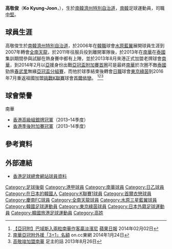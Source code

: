 {{Infobox football biography
| name        = 高敬竣 <br> Ko Kyung-joon
| image       = Ko Kyung-Joon.JPG
| fullname    = 高敬竣
| nickname    = 
| birth_date  = {{birth date and age|1987|3|7}}
| birth_place = [[南韓|南韓]]，[[濟州特別自治道|濟州特別自治道]]
| currentclub = [[自由球員|自由球員]]
| clubnumber  = 
| height      = {{height|m=1.85}}
| position    = [[中堅|中堅]]
| youthyears1 = 2003–2005 
| youthclubs1 = {{link-en|濟州高等學校|Jeju High School}}                
| years1 = 2006      
| clubs1 = [[水原三星藍翼足球俱樂部|水原藍翼]] 
| caps1  = 3  
| goals1 = 0
| years2 = 2007      
| clubs2 = [[全南天龍足球俱樂部|全南天龍]]         
| caps2  = 0  
| goals2 = 0
| years3 = 2008      
| clubs3 = [[慶南足球俱樂部|慶南FC]]            
| caps3  = 0  
| goals3 = 0
| years4 = 2009      
| clubs4 = {{link-en|禮山足球會|Yesan FC|禮山FC}}                
| caps4 = 9  
| goals4 = 1
| years5 = 2009–2010 
| clubs5 = {{link-en|蔚山現代尾浦造船足球會|Ulsan Hyundai Mipo Dockyard FC|蔚山現代尾浦造船}}
| caps5 = 13  
| goals5 = 3
| years6 = 2011–2013 
| clubs6 = {{link-en|利川市民足球會|Icheon Citizen FC|利川市民}}
| caps6 =   
| goals6 = 
| years7 = 2013      
| clubs7 = {{link-en|華城足球會|Hwaseong FC|華城FC}}    
| caps7 =  
| goals7 = 
| years8 = 2013–2014 
| clubs8 = [[南華足球隊|南華]] 
| caps8  = 14 
| goals8 = 1
| years9 = 2015      
| clubs9 = [[東京綠茵|東京綠茵]]             
| caps9  = 6  
| goals9 = 0
| years10 = 2016–2017   
| clubs10 = [[首爾E-Land足球會|首爾依戀]]  
| caps10  = 1 
| goals10 = 0
| years11 = 2017    
| clubs11 = {{link-en|公馬吉利根足球會|Stallion Laguna F.C.|公馬吉利根}}  
| caps11  = 1   
| goals11 = 1
| nationalyears1 = 
| nationalteam1  =          
| nationalcaps1  =     
| nationalgoals1 = 
| club-update =
| nationalteam-update =
}}
{{Infobox Korean name
| hangul  = 고경준
| hanja   = 高敬竣
| rr      = Go Gyeongjun
| mr      = Ko Kyŏngjun
}}
'''高敬俊'''（'''Ko Kyung-Joon'''，{{bd|1987年|3月7日|catIdx=C}}），生於[[南韓|南韓]][[濟州特別自治道|濟州特別自治道]]，[[南韓|南韓]]足球運動員，司職[[中堅|中堅]]。

==球員生涯==
高敬俊生於[[南韓|南韓]][[濟州特別自治道|濟州特別自治道]]，於2006年在[[經典K聯賽|韓職]]球會[[水原三星藍翼足球俱樂部|水原藍翼]]展開球員生涯到2007年轉會[[全南天龍足球俱樂部|全南天龍]]，於2011年往服兵役到離開軍隊後，於2013年在[[南華足球隊|南華]]在[[泰國|泰國]]集訓期間參與試腳在熱身賽中都有上陣，並於2013年8月來港正式加盟老牌球會[[南華足球隊|南華]]，到2014年2月以[[亞洲|亞]]援身份出戰[[2014年亞足聯冠軍聯賽|亞冠盃附加賽首圈]]可是最終[[南華足球隊|南華]]於次圈不敵[[泰國|泰國]]勁旅[[春武里足球俱樂部|春武里]]無緣[[2014年亞足聯冠軍聯賽|亞冠盃分組賽]]，而他於球季結束後轉會[[日職|日職]]球會[[東京綠茵|東京綠茵]]到2016年7月重返祖國加盟[[挑戰K聯賽|挑戰K聯賽]]球會[[首爾E-Land足球會|首爾依戀]]。 <ref>[http://hk.apple.nextmedia.com/realtime/sports/20140202/52151074 【亞冠附】巴域斯入兩粒南華作客贏淡濱尼] [[蘋果日報|蘋果日報]] 2014年02月02日</ref><ref>[http://hk.on.cc/hk/bkn/cnt/sport/20140124/bkn-20140124162309458-0124_00882_001.html 南華亞冠附外援「3+1」名額] on.cc東網 2014年1月24日</ref><ref>[https://archive.today/20130906221137/http://www.southchinafc.hk/blog/stevenlo/post/2013-08-26-2359.aspx 高敬竣加盟南華] 足主的話 2013年8月26日</ref>

==球會榮譽==
;南華
* [[2013–14年香港高級組銀牌|香港高級組銀牌冠軍]]（2013–14季度）
* [[2013–14年香港甲組足球聯賽季後附加賽|香港季後附加賽冠軍]]（2013–14季度）

==參考資料==
{{Reflist}}

==外部連結==
* [https://www.hkfa.com/ch/club/2/detail?player=12622 香港足球總會網站球員資料]

{{DEFAULTSORT:Ko Kyung-Joon}} 
[[Category:足球後衛|Category:足球後衛]]
[[Category:港甲球員|Category:港甲球員]]
[[Category:南華球員|Category:南華球員]]
[[Category:日乙球員|Category:日乙球員]]
[[Category:在日本的韓國人|Category:在日本的韓國人]]
[[Category:K聯賽1球員|Category:K聯賽1球員]]
[[Category:首爾衣戀球員|Category:首爾衣戀球員]]
[[Category:慶南FC球員|Category:慶南FC球員]]
[[Category:全南天龍球員|Category:全南天龍球員]]
[[Category:水原三星藍翼球員|Category:水原三星藍翼球員]]
[[Category:韓國足球運動員|Category:韓國足球運動員]]
[[Category:東京綠茵球員|Category:東京綠茵球員]]
[[Category:日本外籍足球運動員|Category:日本外籍足球運動員]]
[[Category:韓國旅港足球運動員|Category:韓國旅港足球運動員]]
[[Category:高姓|Category:高姓]]